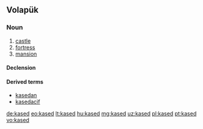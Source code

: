 ==Volapük==

===Noun===
{{vo-noun}}

# [[castle]]
# [[fortress]]
# [[mansion]]

====Declension====
{{vo-decl-noun}}

====Derived terms====
* [[kasedan]]
* [[kasedacif]]

[[de:kased]]
[[eo:kased]]
[[lt:kased]]
[[hu:kased]]
[[mg:kased]]
[[uz:kased]]
[[pl:kased]]
[[pt:kased]]
[[vo:kased]]